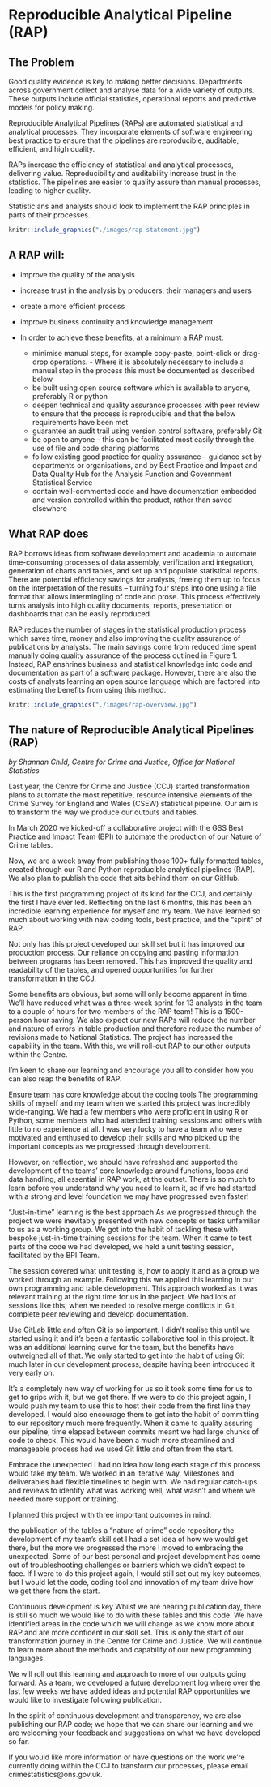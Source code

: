 # Reproducible Analytical Pipeline (RAP)

## The Problem

Good quality evidence is key to making better decisions. Departments across government collect and analyse data for a wide variety of outputs. These outputs include official statistics, operational reports and predictive models for policy making.

Reproducible Analytical Pipelines (RAPs) are automated statistical and analytical processes. They incorporate elements of software engineering best practice to ensure that the pipelines are reproducible, auditable, efficient, and high quality.

RAPs increase the efficiency of statistical and analytical processes, delivering value. Reproducibility and auditability increase trust in the statistics. The pipelines are easier to quality assure than manual processes, leading to higher quality.

Statisticians and analysts should look to implement the RAP principles in parts of their processes.

```r
knitr::include_graphics("./images/rap-statement.jpg")
```

## A RAP will:

- improve the quality of the analysis
- increase trust in the analysis by producers, their managers and users
- create a more efficient process
- improve business continuity and knowledge management
- In order to achieve these benefits, at a minimum a RAP must:

    - minimise manual steps, for example copy-paste, point-click or drag-drop operations.     - Where it is absolutely necessary to include a manual step in the process this must be documented as described below
    - be built using open source software which is available to anyone, preferably R or python
    - deepen technical and quality assurance processes with peer review to ensure that the process is reproducible and that the below requirements have been met
    - guarantee an audit trail using version control software, preferably Git
    - be open to anyone – this can be facilitated most easily through the use of file and code sharing platforms
    - follow existing good practice for quality assurance – guidance set by departments or organisations, and by Best Practice and Impact and Data Quality Hub for the Analysis Function and Government Statistical Service
    - contain well-commented code and have documentation embedded and version controlled within the product, rather than saved elsewhere

## What RAP does
RAP borrows ideas from software development and academia to automate time-consuming processes of data assembly, verification and integration, generation of charts and tables, and set up and populate statistical reports. There are potential efficiency savings for analysts, freeing them up to focus on the interpretation of the results – turning four steps into one using a file format that allows intermingling of code and prose. This process effectively turns analysis into high quality documents, reports, presentation or dashboards that can be easily reproduced.

RAP reduces the number of stages in the statistical production process which saves time, money and also improving the quality assurance of publications by analysts. The main savings come from reduced time spent manually doing quality assurance of the process outlined in Figure 1. Instead, RAP enshrines business and statistical knowledge into code and documentation as part of a software package. However, there are also the costs of analysts learning an open source language which are factored into estimating the benefits from using this method.

```r
knitr::include_graphics("./images/rap-overview.jpg")
```

## The nature of Reproducible Analytical Pipelines (RAP)
_by Shannan Child, Centre for Crime and Justice, Office for National Statistics_

Last year, the Centre for Crime and Justice (CCJ) started transformation plans to automate the most repetitive, resource intensive elements of the Crime Survey for England and Wales (CSEW) statistical pipeline. Our aim is to transform the way we produce our outputs and tables.

In March 2020 we kicked-off a collaborative project with the GSS Best Practice and Impact Team (BPI) to automate the production of our Nature of Crime tables.

Now, we are a week away from publishing those 100+ fully formatted tables, created through our R and Python reproducible analytical pipelines (RAP). We also plan to publish the code that sits behind them on our GitHub.

This is the first programming project of its kind for the CCJ, and certainly the first I have ever led. Reflecting on the last 6 months, this has been an incredible learning experience for myself and my team. We have learned so much about working with new coding tools, best practice, and the “spirit” of RAP.

Not only has this project developed our skill set but it has improved our production process. Our reliance on copying and pasting information between programs has been removed. This has improved the quality and readability of the tables, and opened opportunities for further transformation in the CCJ.

Some benefits are obvious, but some will only become apparent in time. We’ll have reduced what was a three-week sprint for 13 analysts in the team to a couple of hours for two members of the RAP team! This is a 1500-person hour saving. We also expect our new RAPs will reduce the number and nature of errors in table production and therefore reduce the number of revisions made to National Statistics. The project has increased the capability in the team. With this, we will roll-out RAP to our other outputs within the Centre.

I’m keen to share our learning and encourage you all to consider how you can also reap the benefits of RAP.

Ensure team has core knowledge about the coding tools
The programming skills of myself and my team when we started this project was incredibly wide-ranging. We had a few members who were proficient in using R or Python, some members who had attended training sessions and others with little to no experience at all. I was very lucky to have a team who were motivated and enthused to develop their skills and who picked up the important concepts as we progressed through development.

However, on reflection, we should have refreshed and supported the development of the teams’ core knowledge around functions, loops and data handling, all essential in RAP work, at the outset. There is so much to learn before you understand why you need to learn it, so if we had started with a strong and level foundation we may have progressed even faster!

“Just-in-time” learning is the best approach
As we progressed through the project we were inevitably presented with new concepts or tasks unfamiliar to us as a working group. We got into the habit of tackling these with bespoke just-in-time training sessions for the team. When it came to test parts of the code we had developed, we held a unit testing session, facilitated by the BPI Team.

The session covered what unit testing is, how to apply it and as a group we worked through an example. Following this we applied this learning in our own programming and table development. This approach worked as it was relevant training at the right time for us in the project. We had lots of sessions like this; when we needed to resolve merge conflicts in Git, complete peer reviewing and develop documentation.

Use GitLab little and often
Git is so important. I didn’t realise this until we started using it and it’s been a fantastic collaborative tool in this project. It was an additional learning curve for the team, but the benefits have outweighed all of that. We only started to get into the habit of using Git much later in our development process, despite having been introduced it very early on.

It’s a completely new way of working for us so it took some time for us to get to grips with it, but we got there. If we were to do this project again, I would push my team to use this to host their code from the first line they developed. I would also encourage them to get into the habit of committing to our repository much more frequently. When it came to quality assuring our pipeline, time elapsed between commits meant we had large chunks of code to check. This would have been a much more streamlined and manageable process had we used Git little and often from the start.

Embrace the unexpected
I had no idea how long each stage of this process would take my team. We worked in an iterative way. Milestones and deliverables had flexible timelines to begin with. We had regular catch-ups and reviews to identify what was working well, what wasn’t and where we needed more support or training.

I planned this project with three important outcomes in mind:

the publication of the tables
a “nature of crime” code repository
the development of my team’s skill set
I had a set idea of how we would get there, but the more we progressed the more I moved to embracing the unexpected. Some of our best personal and project development has come out of troubleshooting challenges or barriers which we didn’t expect to face. If I were to do this project again, I would still set out my key outcomes, but I would let the code, coding tool and innovation of my team drive how we get there from the start.

Continuous development is key
Whilst we are nearing publication day, there is still so much we would like to do with these tables and this code. We have identified areas in the code which we will change as we know more about RAP and are more confident in our skill set. This is only the start of our transformation journey in the Centre for Crime and Justice. We will continue to learn more about the methods and capability of our new programming languages.

We will roll out this learning and approach to more of our outputs going forward. As a team, we developed a future development log where over the last few weeks we have added ideas and potential RAP opportunities we would like to investigate following publication.

In the spirit of continuous development and transparency, we are also publishing our RAP code; we hope that we can share our learning and we are welcoming your feedback and suggestions on what we have developed so far.

If you would like more information or have questions on the work we’re currently doing within the CCJ to transform our processes, please email crimestatistics@ons.gov.uk.
